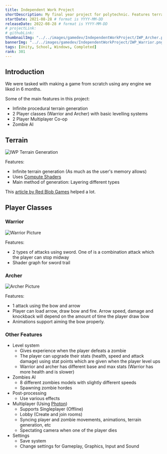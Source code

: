 ```yaml
---
title: Independent Work Project
shortDescription: My final year project for polytechnic. Features terrain generation, 2 player class selection with multiplayer and zombie AI.
startDate: 2021-08-28 # format is YYYY-MM-DD
releaseDate: 2022-08-28 # format is YYYY-MM-DD
# projectLink: 
# githubLink: 
thumbnailImg: "../../images/gamedev/IndependentWorkProject/IWP_Archer.png"
bannerImg: "../../images/gamedev/IndependentWorkProject/IWP_Warrior.png"
tags: [Unity, School, Windows, Completed]
rank: 301
---
```


## Introduction
We were tasked with making a game from scratch using any engine we liked in 6 months.

Some of the main features in this project:
- Infinite procedural terrain generation
- 2 Player classes (Warrior and Archer) with basic levelling systems
- 2 Player Multiplayer Co-op 
- Zombie AI

## Terrain
![IWP Terrain Generation](../../images/gamedev/IndependentWorkProject/IWP_TerrainGeneration.png)

Features: 
- Infinite terrain generation (As much as the user's memory allows)
- Uses [Compute Shaders](https://docs.unity3d.com/Manual/class-ComputeShader.html)
- Main method of generation: Layering different types 

This [article by Red Blob Games](https://www.redblobgames.com/maps/terrain-from-noise/#noise) helped a lot.

## Player Classes
### Warrior
![Warrior Picture](../../images/gamedev/IndependentWorkProject/IWP_Warrior.png)

Features:
- 2 types of attacks using sword. One of is a combination attack which the player can stop midway
- Shader graph for sword trail

### Archer
![Archer Picture](../../images/gamedev/IndependentWorkProject/IWP_Archer.png)

Features:
- 1 attack using the bow and arrow
- Player can load arrow, draw bow and fire. Arrow speed, damage and knockback will depend on the amount of time the player draw bow
- Animations support aiming the bow properly.

### Other Features
- Level system
    - Gives experience when the player defeats a zombie
    - The player can upgrade their stats (health, speed and attack damage) using stat points which are given when the player level ups
    - Warrior and archer has different base and max stats (Warrior has more health and is slower)
- Zombies AI
    - 8 different zombies models with slightly different speeds
    - Spawning zombie hordes
- Post-processing
    - Use various effects
- Multiplayer (Using [Photon](https://www.photonengine.com/pun))
    - Supports Singleplayer (Offline)
    - Lobby (Create and join rooms)
    - Syncing player and zombie movements, animations, terrain generation, etc
    - Spectating camera when one of the player dies
- Settings
    - Save system
    - Change settings for Gameplay, Graphics, Input and Sound
